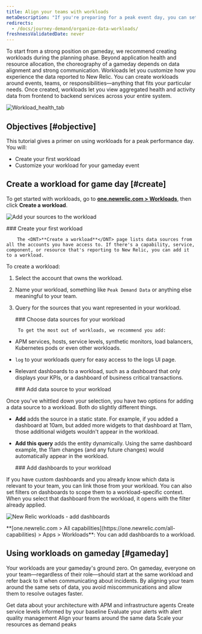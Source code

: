 ```yaml
---
title: Align your teams with workloads
metaDescription: "If you're preparing for a peak event day, you can set up workloads that put the most relevant data in front of the teams that need it."
redirects:
  - /docs/journey-demand/organize-data-workloads/
freshnessValidatedDate: never
---
```





To start from a strong position on gameday, we recommend creating workloads during the planning phase. Beyond application health and resource allocation, the choreography of a gameday depends on data alignment and strong communication. Workloads let you customize how you experience the data reported to New Relic. You can create workloads around events, teams, or responsibilities—anything that fits your particular needs. Once created, workloads let you view aggregated health and activity data from frontend to backend services across your entire system. 

<img
    title="Workload_health_tab"
    alt="Workload_health_tab"
    src={workloadsWorkloadHealthTab}
/>

## Objectives [#objective]

This tutorial gives a primer on using workloads for a peak performance day. You will:

* Create your first workload
* Customize your workload for your gameday event

## Create a workload for game day [#create]

To get started with workloads, go to <DNT>**[one.newrelic.com > Workloads](https://one.newrelic.com/workloads)**</DNT>, then click <DNT>**Create a workload**</DNT>.

<img
    title="Add sources to workload"
    alt="Add your sources to the workload"
    src={apmAddSourcestoWorkload}
/>

<Steps>
    <Step>
        ### Create your first workload 

        The <DNT>**Create a workload**</DNT> page lists data sources from all the accounts you have access to. If there's a capability, service, component, or resource that's reporting to New Relic, you can add it to a workload.  

To create a workload: 

1. Select the account that owns the workload. 
2. Name your workload, something like `Peak Demand Data` or anything else meaningful to your team. 
3. Query for the sources that you want represented in your workload. 

    </Step>
    <Step>
        ### Choose data sources for your workload

        To get the most out of workloads, we recommend you add:

* APM services, hosts, service levels, synthetic monitors, load balancers, Kubernetes pods or even other workloads.
* `log` to your workloads query for easy access to the logs UI page.
* Relevant dashboards to a workload, such as a dashboard that only displays your KPIs, or a dashboard of business critical transactions.

    </Step>
    <Step>
        ###  Add data source to your workload

Once you've whittled down your selection, you have two options for adding a data source to a workload. Both do slightly different things.

* <DNT>**Add**</DNT> adds the source in a static state. For example, if you added a dashboard at 10am, but added more widgets to that dashboard at 11am, those additional widgets wouldn't appear in the workload. 
* <DNT>**Add this query**</DNT> adds the entity dynamically. Using the same dashboard example, the 11am changes (and any future changes) would automatically appear in the workload.

    </Step>
    <Step>
        ### Add dashboards to your workload

If you have custom dashboards and you already know which data is relevant to your team, you can link those <InlinePopover type="dashboards" /> from your workload. You can also set filters on dashboards to scope them to a workload-specific context. When you select that dashboard from the workload, it opens with the filter already applied.

<img
    title="new-relic-workloads-add-dashboards.png"
    alt="New Relic workloads - add dashboards"
    src={workloadsWorkloadsDashboardEntities}
/>
<figcaption>
      <DNT>**[one.newrelic.com > All capabilities](https://one.newrelic.com/all-capabilities) > Apps > Workloads**</DNT>: You can add dashboards to a workload.
</figcaption>
    </Step>
</Steps>

## Using workloads on gameday [#gameday]

Your workloads are your gameday's ground zero. On gameday, everyone on your team—regardless of their role—should start at the same workload and refer back to it when communicating about incidents. By aligning your team around the same sets of data, you avoid miscommunications and allow them to resolve outages faster. 

<DocTiles numbered>
    <DocTile title='Get started' path="/docs/journey-demand/get-started">Get data about your architecture with APM and infrastructure agents</DocTile>
    <DocTile title='Create service levels for gameday' path="/docs/journey-demand/find-your-baseline/">Create service levels informed by your baseline </DocTile>
</DocTiles>

<DocTiles>
    <DocTile title='Reduce noise with quality alerts' number='3' path="/docs/journey-demand/create-quality-alerts/">Evaluate your alerts with alert quality management</DocTile>
    <DocTile title='Align your teams with workloads' number='4' path="/docs/journey-demand/organize-data-workloads/" label={{text: "You are here", color: "orange"}}>Align your teams around the same data</DocTile>    
    <DocTile title='Autoscale your infrastructure with Kubernetes' number='5' path="/docs/journey-demand/autoscale-your-infra/"> Scale your resources as demand peaks</DocTile>
</DocTiles>

